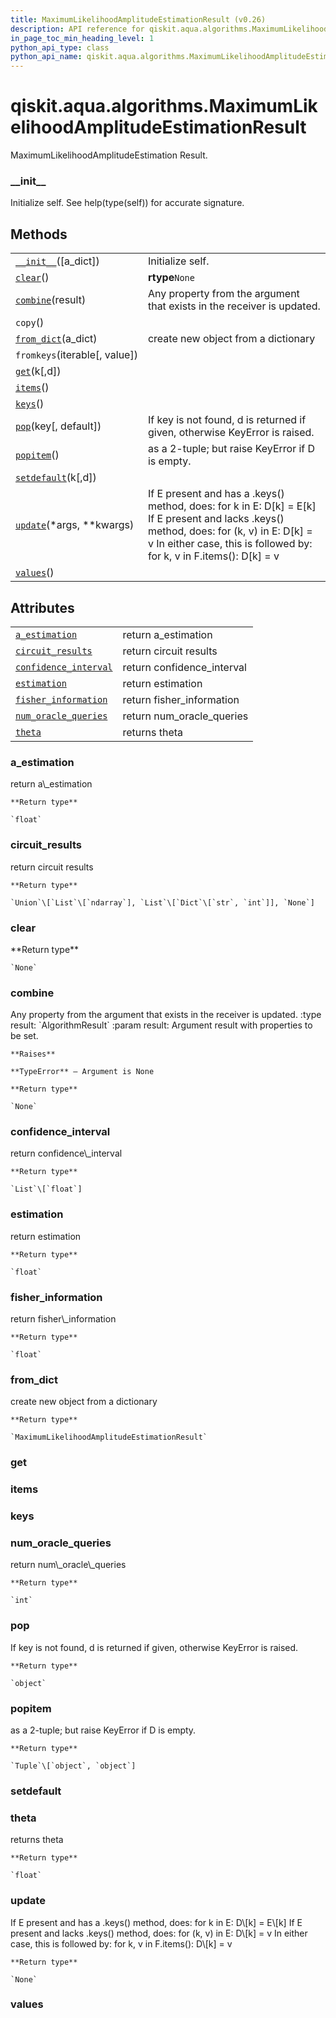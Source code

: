 ```yaml
---
title: MaximumLikelihoodAmplitudeEstimationResult (v0.26)
description: API reference for qiskit.aqua.algorithms.MaximumLikelihoodAmplitudeEstimationResult in qiskit v0.26
in_page_toc_min_heading_level: 1
python_api_type: class
python_api_name: qiskit.aqua.algorithms.MaximumLikelihoodAmplitudeEstimationResult
---
```


<span id="qiskit-aqua-algorithms-maximumlikelihoodamplitudeestimationresult" />

# qiskit.aqua.algorithms.MaximumLikelihoodAmplitudeEstimationResult

<Class id="qiskit.aqua.algorithms.MaximumLikelihoodAmplitudeEstimationResult" isDedicatedPage={true} github="https://github.com/qiskit-community/qiskit-aqua/tree/stable/0.9/qiskit/aqua/algorithms/amplitude_estimators/mlae.py" signature="MaximumLikelihoodAmplitudeEstimationResult(a_dict=None)" modifiers="class">
  MaximumLikelihoodAmplitudeEstimation Result.

  ### \_\_init\_\_

  <Function id="qiskit.aqua.algorithms.MaximumLikelihoodAmplitudeEstimationResult.__init__" signature="__init__(a_dict=None)">
    Initialize self. See help(type(self)) for accurate signature.
  </Function>

  ## Methods

  |                                                                                                                                                                                      |                                                                                                                                                                                                                      |
  | ------------------------------------------------------------------------------------------------------------------------------------------------------------------------------------ | -------------------------------------------------------------------------------------------------------------------------------------------------------------------------------------------------------------------- |
  | [`__init__`](#qiskit.aqua.algorithms.MaximumLikelihoodAmplitudeEstimationResult.__init__ "qiskit.aqua.algorithms.MaximumLikelihoodAmplitudeEstimationResult.__init__")(\[a\_dict])   | Initialize self.                                                                                                                                                                                                     |
  | [`clear`](#qiskit.aqua.algorithms.MaximumLikelihoodAmplitudeEstimationResult.clear "qiskit.aqua.algorithms.MaximumLikelihoodAmplitudeEstimationResult.clear")()                      | **rtype**`None`                                                                                                                                                                                                      |
  | [`combine`](#qiskit.aqua.algorithms.MaximumLikelihoodAmplitudeEstimationResult.combine "qiskit.aqua.algorithms.MaximumLikelihoodAmplitudeEstimationResult.combine")(result)          | Any property from the argument that exists in the receiver is updated.                                                                                                                                               |
  | `copy`()                                                                                                                                                                             |                                                                                                                                                                                                                      |
  | [`from_dict`](#qiskit.aqua.algorithms.MaximumLikelihoodAmplitudeEstimationResult.from_dict "qiskit.aqua.algorithms.MaximumLikelihoodAmplitudeEstimationResult.from_dict")(a\_dict)   | create new object from a dictionary                                                                                                                                                                                  |
  | `fromkeys`(iterable\[, value])                                                                                                                                                       |                                                                                                                                                                                                                      |
  | [`get`](#qiskit.aqua.algorithms.MaximumLikelihoodAmplitudeEstimationResult.get "qiskit.aqua.algorithms.MaximumLikelihoodAmplitudeEstimationResult.get")(k\[,d])                      |                                                                                                                                                                                                                      |
  | [`items`](#qiskit.aqua.algorithms.MaximumLikelihoodAmplitudeEstimationResult.items "qiskit.aqua.algorithms.MaximumLikelihoodAmplitudeEstimationResult.items")()                      |                                                                                                                                                                                                                      |
  | [`keys`](#qiskit.aqua.algorithms.MaximumLikelihoodAmplitudeEstimationResult.keys "qiskit.aqua.algorithms.MaximumLikelihoodAmplitudeEstimationResult.keys")()                         |                                                                                                                                                                                                                      |
  | [`pop`](#qiskit.aqua.algorithms.MaximumLikelihoodAmplitudeEstimationResult.pop "qiskit.aqua.algorithms.MaximumLikelihoodAmplitudeEstimationResult.pop")(key\[, default])             | If key is not found, d is returned if given, otherwise KeyError is raised.                                                                                                                                           |
  | [`popitem`](#qiskit.aqua.algorithms.MaximumLikelihoodAmplitudeEstimationResult.popitem "qiskit.aqua.algorithms.MaximumLikelihoodAmplitudeEstimationResult.popitem")()                | as a 2-tuple; but raise KeyError if D is empty.                                                                                                                                                                      |
  | [`setdefault`](#qiskit.aqua.algorithms.MaximumLikelihoodAmplitudeEstimationResult.setdefault "qiskit.aqua.algorithms.MaximumLikelihoodAmplitudeEstimationResult.setdefault")(k\[,d]) |                                                                                                                                                                                                                      |
  | [`update`](#qiskit.aqua.algorithms.MaximumLikelihoodAmplitudeEstimationResult.update "qiskit.aqua.algorithms.MaximumLikelihoodAmplitudeEstimationResult.update")(\*args, \*\*kwargs) | If E present and has a .keys() method, does: for k in E: D\[k] = E\[k] If E present and lacks .keys() method, does: for (k, v) in E: D\[k] = v In either case, this is followed by: for k, v in F.items(): D\[k] = v |
  | [`values`](#qiskit.aqua.algorithms.MaximumLikelihoodAmplitudeEstimationResult.values "qiskit.aqua.algorithms.MaximumLikelihoodAmplitudeEstimationResult.values")()                   |                                                                                                                                                                                                                      |

  ## Attributes

  |                                                                                                                                                                                                         |                             |
  | ------------------------------------------------------------------------------------------------------------------------------------------------------------------------------------------------------- | --------------------------- |
  | [`a_estimation`](#qiskit.aqua.algorithms.MaximumLikelihoodAmplitudeEstimationResult.a_estimation "qiskit.aqua.algorithms.MaximumLikelihoodAmplitudeEstimationResult.a_estimation")                      | return a\_estimation        |
  | [`circuit_results`](#qiskit.aqua.algorithms.MaximumLikelihoodAmplitudeEstimationResult.circuit_results "qiskit.aqua.algorithms.MaximumLikelihoodAmplitudeEstimationResult.circuit_results")             | return circuit results      |
  | [`confidence_interval`](#qiskit.aqua.algorithms.MaximumLikelihoodAmplitudeEstimationResult.confidence_interval "qiskit.aqua.algorithms.MaximumLikelihoodAmplitudeEstimationResult.confidence_interval") | return confidence\_interval |
  | [`estimation`](#qiskit.aqua.algorithms.MaximumLikelihoodAmplitudeEstimationResult.estimation "qiskit.aqua.algorithms.MaximumLikelihoodAmplitudeEstimationResult.estimation")                            | return estimation           |
  | [`fisher_information`](#qiskit.aqua.algorithms.MaximumLikelihoodAmplitudeEstimationResult.fisher_information "qiskit.aqua.algorithms.MaximumLikelihoodAmplitudeEstimationResult.fisher_information")    | return fisher\_information  |
  | [`num_oracle_queries`](#qiskit.aqua.algorithms.MaximumLikelihoodAmplitudeEstimationResult.num_oracle_queries "qiskit.aqua.algorithms.MaximumLikelihoodAmplitudeEstimationResult.num_oracle_queries")    | return num\_oracle\_queries |
  | [`theta`](#qiskit.aqua.algorithms.MaximumLikelihoodAmplitudeEstimationResult.theta "qiskit.aqua.algorithms.MaximumLikelihoodAmplitudeEstimationResult.theta")                                           | returns theta               |

  ### a\_estimation

  <Attribute id="qiskit.aqua.algorithms.MaximumLikelihoodAmplitudeEstimationResult.a_estimation">
    return a\_estimation

    **Return type**

    `float`
  </Attribute>

  ### circuit\_results

  <Attribute id="qiskit.aqua.algorithms.MaximumLikelihoodAmplitudeEstimationResult.circuit_results">
    return circuit results

    **Return type**

    `Union`\[`List`\[`ndarray`], `List`\[`Dict`\[`str`, `int`]], `None`]
  </Attribute>

  ### clear

  <Function id="qiskit.aqua.algorithms.MaximumLikelihoodAmplitudeEstimationResult.clear" signature="clear()">
    **Return type**

    `None`
  </Function>

  ### combine

  <Function id="qiskit.aqua.algorithms.MaximumLikelihoodAmplitudeEstimationResult.combine" signature="combine(result)">
    Any property from the argument that exists in the receiver is updated. :type result: `AlgorithmResult` :param result: Argument result with properties to be set.

    **Raises**

    **TypeError** – Argument is None

    **Return type**

    `None`
  </Function>

  ### confidence\_interval

  <Attribute id="qiskit.aqua.algorithms.MaximumLikelihoodAmplitudeEstimationResult.confidence_interval">
    return confidence\_interval

    **Return type**

    `List`\[`float`]
  </Attribute>

  ### estimation

  <Attribute id="qiskit.aqua.algorithms.MaximumLikelihoodAmplitudeEstimationResult.estimation">
    return estimation

    **Return type**

    `float`
  </Attribute>

  ### fisher\_information

  <Attribute id="qiskit.aqua.algorithms.MaximumLikelihoodAmplitudeEstimationResult.fisher_information">
    return fisher\_information

    **Return type**

    `float`
  </Attribute>

  ### from\_dict

  <Function id="qiskit.aqua.algorithms.MaximumLikelihoodAmplitudeEstimationResult.from_dict" signature="from_dict(a_dict)" modifiers="static">
    create new object from a dictionary

    **Return type**

    `MaximumLikelihoodAmplitudeEstimationResult`
  </Function>

  ### get

  <Function id="qiskit.aqua.algorithms.MaximumLikelihoodAmplitudeEstimationResult.get" signature="get(k[, d]) → D[k] if k in D, else d. d defaults to None." />

  ### items

  <Function id="qiskit.aqua.algorithms.MaximumLikelihoodAmplitudeEstimationResult.items" signature="items() → a set-like object providing a view on D’s items" />

  ### keys

  <Function id="qiskit.aqua.algorithms.MaximumLikelihoodAmplitudeEstimationResult.keys" signature="keys() → a set-like object providing a view on D’s keys" />

  ### num\_oracle\_queries

  <Attribute id="qiskit.aqua.algorithms.MaximumLikelihoodAmplitudeEstimationResult.num_oracle_queries">
    return num\_oracle\_queries

    **Return type**

    `int`
  </Attribute>

  ### pop

  <Function id="qiskit.aqua.algorithms.MaximumLikelihoodAmplitudeEstimationResult.pop" signature="pop(key, default=None)">
    If key is not found, d is returned if given, otherwise KeyError is raised.

    **Return type**

    `object`
  </Function>

  ### popitem

  <Function id="qiskit.aqua.algorithms.MaximumLikelihoodAmplitudeEstimationResult.popitem" signature="popitem()">
    as a 2-tuple; but raise KeyError if D is empty.

    **Return type**

    `Tuple`\[`object`, `object`]
  </Function>

  ### setdefault

  <Function id="qiskit.aqua.algorithms.MaximumLikelihoodAmplitudeEstimationResult.setdefault" signature="setdefault(k[, d]) → D.get(k,d), also set D[k]=d if k not in D" />

  ### theta

  <Attribute id="qiskit.aqua.algorithms.MaximumLikelihoodAmplitudeEstimationResult.theta">
    returns theta

    **Return type**

    `float`
  </Attribute>

  ### update

  <Function id="qiskit.aqua.algorithms.MaximumLikelihoodAmplitudeEstimationResult.update" signature="update(*args, **kwargs)">
    If E present and has a .keys() method, does: for k in E: D\[k] = E\[k] If E present and lacks .keys() method, does: for (k, v) in E: D\[k] = v In either case, this is followed by: for k, v in F.items(): D\[k] = v

    **Return type**

    `None`
  </Function>

  ### values

  <Function id="qiskit.aqua.algorithms.MaximumLikelihoodAmplitudeEstimationResult.values" signature="values() → an object providing a view on D’s values" />
</Class>

